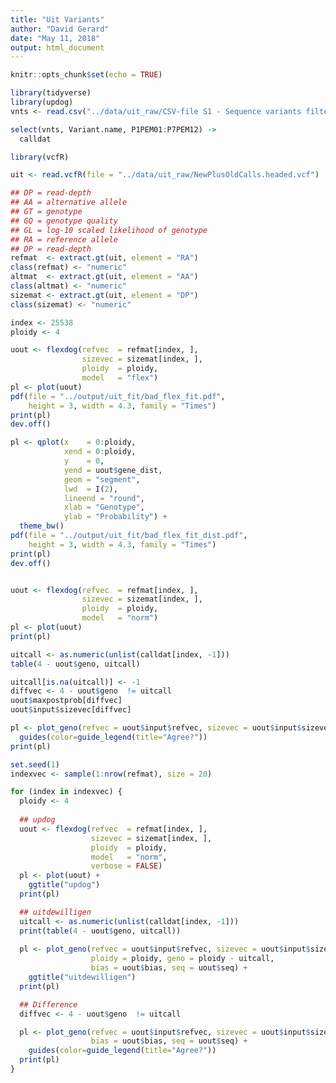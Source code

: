 ```yaml
---
title: "Uit Variants"
author: "David Gerard"
date: "May 11, 2018"
output: html_document
---
```


```r
knitr::opts_chunk$set(echo = TRUE)
```

```r
library(tidyverse)
library(updog)
vnts <- read.csv("../data/uit_raw/CSV-file S1 - Sequence variants filtered DP15.csv", sep = ";")

select(vnts, Variant.name, P1PEM01:P7PEM12) ->
  calldat
```

```r
library(vcfR)

uit <- read.vcfR(file = "../data/uit_raw/NewPlusOldCalls.headed.vcf")

## DP = read-depth
## AA = alternative allele
## GT = genotype
## GQ = genotype quality
## GL = log-10 scaled likelihood of genotype
## RA = reference allele
## DP = read-depth
refmat  <- extract.gt(uit, element = "RA")
class(refmat) <- "numeric"
altmat  <- extract.gt(uit, element = "AA")
class(altmat) <- "numeric"
sizemat <- extract.gt(uit, element = "DP")
class(sizemat) <- "numeric"
```


```r
index <- 25538
ploidy <- 4

uout <- flexdog(refvec  = refmat[index, ], 
                sizevec = sizemat[index, ], 
                ploidy  = ploidy,
                model   = "flex")
pl <- plot(uout)
pdf(file = "../output/uit_fit/bad_flex_fit.pdf",
    height = 3, width = 4.3, family = "Times")
print(pl)
dev.off()

pl <- qplot(x    = 0:ploidy, 
            xend = 0:ploidy,
            y    = 0, 
            yend = uout$gene_dist, 
            geom = "segment",
            lwd  = I(2),
            lineend = "round",
            xlab = "Genotype",
            ylab = "Probability") +
  theme_bw()
pdf(file = "../output/uit_fit/bad_flex_fit_dist.pdf",
    height = 3, width = 4.3, family = "Times")
print(pl)
dev.off()


uout <- flexdog(refvec  = refmat[index, ], 
                sizevec = sizemat[index, ], 
                ploidy  = ploidy,
                model   = "norm")
pl <- plot(uout)
print(pl)

uitcall <- as.numeric(unlist(calldat[index, -1]))
table(4 - uout$geno, uitcall)

uitcall[is.na(uitcall)] <- -1
diffvec <- 4 - uout$geno  != uitcall
uout$maxpostprob[diffvec]
uout$input$sizevec[diffvec]

pl <- plot_geno(refvec = uout$input$refvec, sizevec = uout$input$sizevec, ploidy = ploidy, geno = diffvec * 1) +
  guides(color=guide_legend(title="Agree?"))
print(pl)
```


```r
set.seed(1)
indexvec <- sample(1:nrow(refmat), size = 20)

for (index in indexvec) {
  ploidy <- 4
  
  ## updog
  uout <- flexdog(refvec  = refmat[index, ], 
                  sizevec = sizemat[index, ], 
                  ploidy  = ploidy,
                  model   = "norm", 
                  verbose = FALSE)
  pl <- plot(uout) +
    ggtitle("updog")
  print(pl)

  ## uitdewilligen
  uitcall <- as.numeric(unlist(calldat[index, -1]))
  print(table(4 - uout$geno, uitcall))
  
  pl <- plot_geno(refvec = uout$input$refvec, sizevec = uout$input$sizevec, 
                  ploidy = ploidy, geno = ploidy - uitcall,
                  bias = uout$bias, seq = uout$seq) +
    ggtitle("uitdewilligen")
  print(pl)

  ## Difference
  diffvec <- 4 - uout$geno  != uitcall

  pl <- plot_geno(refvec = uout$input$refvec, sizevec = uout$input$sizevec, ploidy = ploidy, geno = diffvec * 1,
                  bias = uout$bias, seq = uout$seq) +
    guides(color=guide_legend(title="Agree?"))
  print(pl)  
}

```
